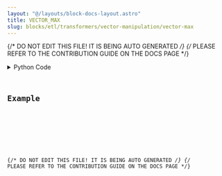 ```yaml
---
layout: "@/layouts/block-docs-layout.astro"
title: VECTOR_MAX
slug: blocks/etl/transformers/vector-manipulation/vector-max
---
```


{/* DO NOT EDIT THIS FILE! IT IS BEING AUTO GENERATED */}
{/* PLEASE REFER TO THE CONTRIBUTION GUIDE ON THE DOCS PAGE */}


<PythonDocsDisplay docstring={docstring} />
<details>
<summary>Python Code</summary>



<Code code={pythonCode} lang="py" wrap theme="dracula" />

[Find this Flojoy Block on GitHub](https://github.com/flojoy-ai/blocks/blob/main/blocks/ETL/TRANSFORMERS/VECTOR_MANIPULATION/VECTOR_MAX/VECTOR_MAX.py)

</details>

## Example


<GetHelpWidget />


<AppDisplay app={app} blockName="VECTOR_MAX" client:visible />


<Example />

{/* DO NOT EDIT THIS FILE! IT IS BEING AUTO GENERATED */}
{/* PLEASE REFER TO THE CONTRIBUTION GUIDE ON THE DOCS PAGE */}
